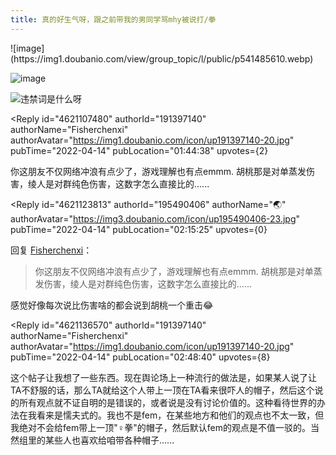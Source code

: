 ```yaml
---
title: 真的好生气呀，跟之前带我的男同学骂mhy被说打/拳
---
```



<Forum groupName="原神" groupUrl="https://www.douban.com/group/genshin/" archivedAt="2025-05-16T16:37:16.209Z">
  <Post
    id="264578782"
    title="真的好生气呀，跟之前带我的男同学骂mhy被说打/拳"
    url="https://www.douban.com/group/topic/264578782/?_spm_id=MTk1NDkwNDA2"
    pubTime="2022-05-04"
    highlightUserId="191397140"
  >
![image](https://img1.doubanio.com/view/group_topic/l/public/p541485610.webp)

![image](https://img1.doubanio.com/view/group_topic/l/public/p541485599.webp)

![违禁词是什么呀](https://img9.doubanio.com/view/group_topic/l/public/p541485044.webp)

<Reply
  id="4621107480"
  authorId="191397140"
  authorName="Fisherchenxi"
  authorAvatar="https://img1.doubanio.com/icon/up191397140-20.jpg"
  pubTime="2022-04-14"
  pubLocation="01:44:38"
  upvotes={2}
>
你这朋友不仅网络冲浪有点少了，游戏理解也有点emmm.
胡桃那是对单蒸发伤害，绫人是对群纯色伤害，这数字怎么直接比的......
</Reply>

<Reply
  id="4621123813"
  authorId="195490406"
  authorName="🌏"
  authorAvatar="https://img3.doubanio.com/icon/up195490406-23.jpg"
  pubTime="2022-04-14"
  pubLocation="02:15:25"
  upvotes={0}
>
回复 [Fisherchenxi](https://www.douban.com/people/191397140/)：
 > 你这朋友不仅网络冲浪有点少了，游戏理解也有点emmm.
> 胡桃那是对单蒸发伤害，绫人是对群纯色伤害，这数字怎么直接比的......

感觉好像每次说比伤害啥的都会说到胡桃一个重击😂
</Reply>

<Reply
  id="4621136570"
  authorId="191397140"
  authorName="Fisherchenxi"
  authorAvatar="https://img1.doubanio.com/icon/up191397140-20.jpg"
  pubTime="2022-04-14"
  pubLocation="02:48:40"
  upvotes={8}
>
这个帖子让我想了一些东西。现在舆论场上一种流行的做法是，如果某人说了让TA不舒服的话，那么TA就给这个人带上一顶在TA看来很吓人的帽子，然后这个说的所有观点就不证自明的是错误的，或者说是没有讨论价值的。这种看待世界的办法在我看来是懦夫式的。我也不是fem，在某些地方和他们的观点也不太一致，但我绝对不会给fem带上一顶"♀拳"的帽子，然后默认fem的观点是不值一驳的。当然组里的某些人也喜欢给咱带各种帽子......
</Reply>
  </Post>
</Forum>
